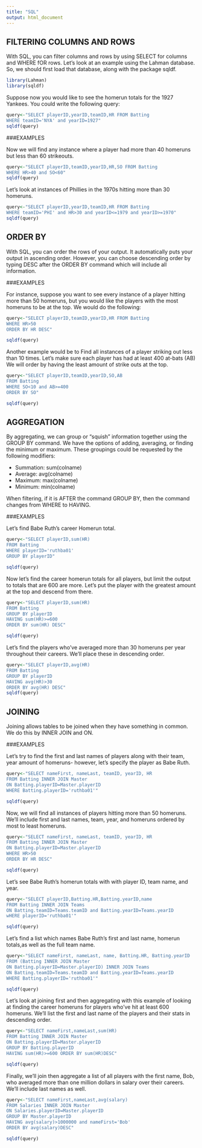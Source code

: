 ```yaml
---
title: "SQL"
output: html_document
---
```

## FILTERING COLUMNS AND ROWS

With SQL, you can filter columns and rows by using SELECT for columns and WHERE fOR rows.  Let's look at an example using the Lahman database. So, we should first load that database, along with the package sqldf.

```r
library(Lahman)
library(sqldf)
```

Suppose now you would like to see the homerun totals for the 1927 Yankees.  You could write the following query:

```r
query<-"SELECT playerID,yearID,teamID,HR FROM Batting
WHERE teamID='NYA' and yearID=1927"
sqldf(query)
```

###EXAMPLES

Now we will find any instance where a player had more than 40 homeruns but less than 60 strikeouts.

```r
query<-"SELECT playerID,teamID,yearID,HR,SO FROM Batting 
WHERE HR>40 and SO<60"
sqldf(query)
```

Let's look at instances of Phillies in the 1970s hitting more than 30 homeruns.

```r
query<-"SELECT playerID,yearID,teamID,HR FROM Batting
WHERE teamID='PHI' and HR>30 and yearID<=1979 and yearID>=1970"
sqldf(query)
```

## ORDER BY

With SQL, you can order the rows of your output.  It automatically puts your output in ascending order.  However, you can choose descending order by typing DESC after the ORDER BY command which will include all information.

###EXAMPLES

For instance, suppose you want to see every instance of a player hitting more than 50 homeruns, but you would like the players with the most homeruns to be at the top.  We would do the following:

```r
query<-"SELECT playerID,teamID,yearID,HR FROM Batting
WHERE HR>50
ORDER BY HR DESC"

sqldf(query)
```

Another example would be to Find all instances of a player striking out less than 10 times.  Let's make sure each player has had at least 400 at-bats (AB)
We will order by having the least amount of strike outs at the top.  

```r
query<-"SELECT playerID,teamID,yearID,SO,AB
FROM Batting
WHERE SO<10 and AB>=400 
ORDER BY SO"

sqldf(query)
```
## AGGREGATION

By aggregating, we can group or "squish" information together using the GROUP BY command.  We have the options of adding, averaging, or finding the minimum or maximum.  These groupings could be requested by the following modifiers:

* Summation: sum(colname)
* Average: avg(colname)
* Maximum: max(colname)
* Minimum: min(colname)

When filtering, if it is AFTER the command GROUP BY, then the command changes from WHERE to HAVING.

###EXAMPLES

Let's find Babe Ruth's career Homerun total.

```r
query<-"SELECT playerID,sum(HR) 
FROM Batting 
WHERE playerID='ruthba01' 
GROUP BY playerID"

sqldf(query)
```
Now let's find the career homerun totals for all players, but limit the output to totals that are 600 are more.  Let's put the player with the greatest amount at the top and descend from there.

```r
query<-"SELECT playerID,sum(HR) 
FROM Batting 
GROUP BY playerID 
HAVING sum(HR)>=600 
ORDER BY sum(HR) DESC" 

sqldf(query)
```

Let's find the players who've averaged more than 30 homeruns per year throughout their careers.  We'll place these in descending order.

```r
query<-"SELECT playerID,avg(HR) 
FROM Batting 
GROUP BY playerID 
HAVING avg(HR)>30 
ORDER BY avg(HR) DESC"
sqldf(query)
```
## JOINING

Joining allows tables to be joined when they have something in common.  We do this by INNER JOIN and ON.

###EXAMPLES

Let's try to find the first and last names of players along with their team, year amount of homeruns- however, let's specify the player as Babe Ruth.

```r
query<-"SELECT nameFirst, nameLast, teamID, yearID, HR
FROM Batting INNER JOIN Master
ON Batting.playerID=Master.playerID
WHERE Batting.playerID='ruthba01'"

sqldf(query)

```

Now, we will find all instances of players hitting more than 50 homeruns.  We'll include first and last names, team, year, and homeruns ordered by most to least homeruns.

```r
query<-"SELECT nameFirst, nameLast, teamID, yearID, HR
FROM Batting INNER JOIN Master
ON Batting.playerID=Master.playerID
WHERE HR>50
ORDER BY HR DESC"

sqldf(query)

```

Let's see Babe Ruth's homerun totals with with player ID, team name, and year. 
```r
query<-"SELECT playerID,Batting.HR,Batting.yearID,name
FROM Batting INNER JOIN Teams
ON Batting.teamID=Teams.teamID and Batting.yearID=Teams.yearID
wHERE playerID='ruthba01'"

sqldf(query)
```
Let's find a list which names Babe Ruth's first and last name, homerun totals,as well as the full team name.

```r
query<-"SELECT nameFirst, nameLast, name, Batting.HR, Batting.yearID
FROM (Batting INNER JOIN Master
ON Batting.playerID=Master.playerID) INNER JOIN Teams 
ON Batting.teamID=Teams.teamID and Batting.yearID=Teams.yearID
WHERE Batting.playerID='ruthba01'"

sqldf(query)

```

Let's look at joining first and then aggregating with this example of looking at  finding the career homeruns for players who've hit at least 600 homeruns.  We'll list the first and last name of the players and their stats in descending order.

```r
query<-"SELECT nameFirst,nameLast,sum(HR)
FROM Batting INNER JOIN Master
ON Batting.playerID=Master.playerID
GROUP BY Batting.playerID
HAVING sum(HR)>=600 ORDER BY sum(HR)DESC"

sqldf(query)
```
Finally, we'll join then aggregate a list of all players with the first name, Bob, who averaged more than one million dollars in salary over their careers.  We'll include last names as well.

```r
query<-"SELECT nameFirst,nameLast,avg(salary)
FROM Salaries INNER JOIN Master
ON Salaries.playerID=Master.playerID
GROUP BY Master.playerID
HAVING avg(salary)>1000000 and nameFirst='Bob' 
ORDER BY avg(salary)DESC"

sqldf(query)


```

